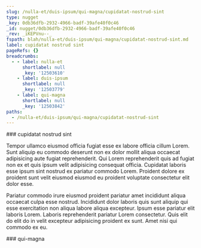 ```yaml
---
slug: /nulla-et/duis-ipsum/qui-magna/cupidatat-nostrud-sint
type: nugget
_key: 0db36dfb-2932-4966-badf-39afe40f0c46
_id: nugget/0db36dfb-2932-4966-badf-39afe40f0c46
_rev: _iKEPVnu--_
fspath: blah/nulla-et/duis-ipsum/qui-magna/cupidatat-nostrud-sint.md
label: cupidatat nostrud sint
pageRefs: {}
breadcrumbs:
  - - label: nulla-et
      shortlabel: null
      _key: '12503610'
    - label: duis-ipsum
      shortlabel: null
      _key: '12503779'
    - label: qui-magna
      shortlabel: null
      _key: '12503842'
paths:
  - /nulla-et/duis-ipsum/qui-magna/cupidatat-nostrud-sint
---
```


<NuggetArea>
<Nugget slug="/nulla-et/duis-ipsum/qui-magna/cupidatat-nostrud-sint" type="nugget" _key="0db36dfb-2932-4966-badf-39afe40f0c46" _id="nugget/0db36dfb-2932-4966-badf-39afe40f0c46" _rev="_iKEPVnu--_" fspath="blah/nulla-et/duis-ipsum/qui-magna/cupidatat-nostrud-sint.md" label="cupidatat nostrud sint" paths="/nulla-et/duis-ipsum/qui-magna/cupidatat-nostrud-sint">
<NuggetBody>
### cupidatat nostrud sint

Tempor ullamco eiusmod officia fugiat esse ex labore officia cillum Lorem. Sunt aliquip eu commodo deserunt non ex dolor mollit aliqua occaecat adipisicing aute fugiat reprehenderit. Qui Lorem reprehenderit quis ad fugiat non ex et quis ipsum velit adipisicing consequat officia. Cupidatat laboris esse ipsum sint nostrud ex pariatur commodo Lorem. Proident dolore ex proident sunt velit eiusmod eiusmod eu proident voluptate consectetur elit dolor esse.

Pariatur commodo irure eiusmod proident pariatur amet incididunt aliqua occaecat culpa esse nostrud. Incididunt dolor laboris quis sunt aliquip qui esse exercitation non aliqua labore aliqua excepteur. Ipsum esse pariatur elit laboris Lorem. Laboris reprehenderit pariatur Lorem consectetur. Quis elit do elit do in velit excepteur adipisicing proident ex sunt. Amet nisi qui commodo ex eu.

</NuggetBody>
<Breadcrumbs>
<Crumbs>
<Crumb _key="12503610" label="nulla-et" /><Crumb _key="12503779" label="duis-ipsum" /><Crumb _key="12503842" label="qui-magna" />
</Crumbs>
</Breadcrumbs>
</Nugget>

<NuggetsInbound>
</NuggetsInbound>
<NuggetsOutbound>
</NuggetsOutbound>
</NuggetArea>
<PassagesInbound>
<Passage direction="inbound" type="passage" _key="12503842" _id="passage/12503842" _rev="_iKEPVnu---" label="qui-magna" passage="qui-magna" fspath="blah/nulla-et/duis-ipsum/qui-magna" paths="/nulla-et/duis-ipsum/qui-magna" slug="/nulla-et/duis-ipsum/qui-magna">
<NuggetBody>
### qui-magna

</NuggetBody>
<Breadcrumbs>
<Crumbs>
<Crumb _key="12503610" label="nulla-et" /><Crumb _key="12503779" label="duis-ipsum" />
</Crumbs>
</Breadcrumbs>
</Passage>

</PassagesInbound>
<PassagesOutbound>
</PassagesOutbound>